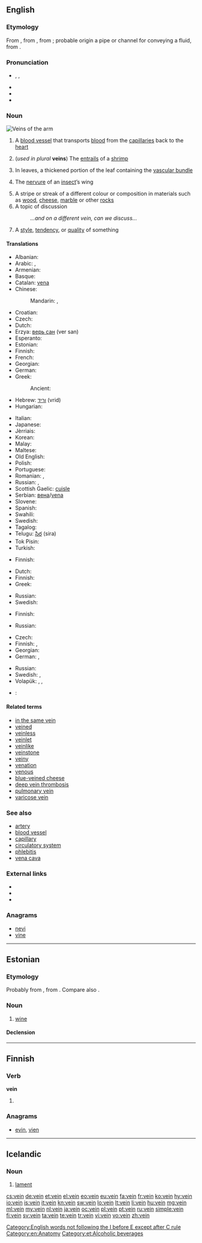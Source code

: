 ==English==
{{wikipedia}}

===Etymology===
From {{etyl|enm}}, from {{etyl|fro}}, from {{etyl|la}} {{term|vena|vēna|lang=la|a blood-vessel, vein, artery, also a watercourse, a vein of metal, a vein or streak of wood or stone, a row of trees, strength, a person's natural bent, ect.}}; probable origin a pipe or channel for conveying a fluid, from {{term|vehere|lang=la||to carry, convey}}.

===Pronunciation===
* {{a|UK|US}} {{enPR|vān}}, {{IPA|/veɪn/}}, {{X-SAMPA|/veIn/}}
* {{audio|en-us-vein.ogg|Audio (US)}}
* {{homophones|vain|vane}}
* {{rhymes|eɪn}}

===Noun===
[[File:Arm veins - 20090522.jpg|thumb|Veins of the [[arm]]]]
{{en-noun}}

# {{anatomy}} A [[blood vessel]] that transports [[blood]] from the [[capillary|capillaries]] back to the [[heart]]
# (''used in plural'' '''veins''') The [[entrails]] of a [[shrimp]]
# {{botany}} In leaves, a thickened portion of the leaf containing the [[vascular bundle]]
# {{zoology}} The [[nervure]] of an [[insect]]’s wing
# A stripe or streak of a different colour or composition in materials such as [[wood]], [[cheese]], [[marble]] or other [[rock]]s
# A topic of discussion
#: ''...and on a different vein, can we discuss...''
# A [[style]], [[tendency]], or [[quality]] of something

====Translations====
{{trans-top|blood vessel}}
* Albanian: {{t-|sq|damar|xs=Albanian}}
* Arabic: {{t|ar|وريد|m|tr=wariid}},  {{t-|ar|عرق|m|tr=3irq}}
* Armenian: {{t+|hy|երակ|tr=erak}}
* Basque: {{t|eu|zain}}
* Catalan: [[vena]] {{f}}
* Chinese:
*: Mandarin: {{t|cmn|靜脈|sc=Hani}},  {{t|cmn|静脉|tr=jìngmài|sc=Hani}}
* Croatian: {{t-|hr|žila|f}}
* Czech: {{t-|cs|žíla|f}}
* Dutch: {{t+|nl|ader|m}}
* Erzya: [[верь сан]] (ver san)
* Esperanto: {{t-|eo|vejno|xs=Esperanto}}
* Estonian: {{t-|et|veen}}
* Finnish: {{t+|fi|laskimo}}
* French: {{t+|fr|veine|f}}
* Georgian: {{t|ka|კართი|tr=kart’i|sc=Geor}}
* German: {{t+|de|Ader|f}}
* Greek: {{t|el|φλέβα|f|tr=fléva}}
*: Ancient: {{t|grc|φλέψ|f|tr=fleps}}
* Hebrew: [[וריד]] (vrid) {{m}}
* Hungarian: {{t+|hu|ér}}
{{trans-mid}}
* Italian: {{t+|it|vena|f}}
* Japanese: {{t+|ja|静脈|tr=じょうみゃく, jōmyaku}}
* Jèrriais: {{tø|roa-jer|veine|f}}
* Korean: {{t+|ko|정맥|sc=Hang}}
* Malay: {{t|ms|urat}}
* Maltese: {{t-|mt|vina|f|xs=Maltese}}
* Old English: {{t-|ang|ædre|f|alt=ǣdre|xs=Old English}}
* Polish: {{t+|pl|żyła|f}}
* Portuguese: {{t+|pt|veia|f}}
* Romanian: {{t-|ro|venă|f}}, {{t-|ro|vână}}
* Russian: {{t+|ru|вена|f|tr=véna}},  {{t+|ru|жила|f|tr=žíla}}
* Scottish Gaelic: [[cuisle]] {{f}}
* Serbian: [[вена]]/[[vena]] {{f}}
* Slovene: {{t-|sl|vena|f}}
* Spanish: {{t+|es|vena|f}}
* Swahili: {{t+|sw|mshipa|xs=Swahili}}
* Swedish: {{t+|sv|ven|c}}
* Tagalog: {{qualifier| literally}} {{t|tl|ugat|n}}
* Telugu: [[సిర]] (sira)
* Tok Pisin: {{t|tpi|mambu bilong blut}}
* Turkish: {{t+|tr|damar}}
{{trans-bottom}}

{{trans-top|entrails of a shrimp}}
* Finnish: {{t+|fi|suoli}}
{{trans-mid}}
{{trans-bottom}}

{{trans-top|thickened portion of a leaf}}
* Dutch: {{t-|nl|nerf}}
* Finnish: {{t-|fi|suoni}}
* Greek: {{t|el|νεύρο|n|tr=névro}}
{{trans-mid}}
* Russian: {{t+|ru|жилка|f|tr=žílka}}
* Swedish: {{t|sv|närv|c}}
{{trans-bottom}}

{{trans-top|nervure of insect’s wing}}
* Finnish: {{t-|fi|siipisuoni}}
{{trans-mid}}
* Russian: {{t+|ru|жилка|f|tr=žílka}}
{{trans-bottom}}

{{trans-top|stripe or streak in stone or other material}}
* Czech: {{t-|cs|žíla|f}}
* Finnish: {{t-|fi|juonne}}, {{t-|fi|suoni}}
* Georgian: {{t|ka|ძარღვი|tr=jarḡvi|sc=Geor}}
* German: {{t|de|Ader|f}}, {{t|de|Goldader|f}}
{{trans-mid}}
* Russian: {{t|ru|прожилка|f|tr=prožílka}}
* Swedish: {{t|sv|åder|c}}, {{t|sv|ådra|c}}
* Volapük: {{t|vo|filun}}, {{qualifier|in stone}} {{t|vo|filunül}}, {{t|vo|goldinafilun}}
{{trans-bottom}}

{{checktrans-top}}
* {{ttbc|ka}}: {{t|ka|ვენა|tr=vena}}
{{checktrans-mid}}
{{checktrans-bottom}}

====Related terms====
* [[in the same vein]]
* [[veined]]
* [[veinless]]
* [[veinlet]]
* [[veinlike]]
* [[veinstone]]
* [[veiny]]
* [[venation]]
* [[venous]]
* [[blue-veined cheese]]
* [[deep vein thrombosis]]
* [[pulmonary vein]]
* [[varicose vein]]

===See also===
* [[artery]]
* [[blood vessel]]
* [[capillary]]
* [[circulatory system]]
* [[phlebitis]]
* [[vena cava]]

===External links===
* {{R:Webster 1913}}
* {{R:Century 1911}}
* {{R:OneLook}}

===Anagrams===
* [[nevi#English|nevi]]
* [[vine#English|vine]]

[[Category:English words not following the I before E except after C rule]]
[[Category:en:Anatomy]]

----

==Estonian==
{{wikipedia|lang=et}}

===Etymology===
Probably from {{etyl|de|et}} {{term|Wein|lang=de}}, from {{etyl|la|et}} {{term|vinum|vīnum|lang=la}}. Compare also {{term|viin|lang=et}}.

===Noun===
{{et-noun|veini|veini}}

# [[wine]]

====Declension====
{{rfinfl|lang=et}}

[[Category:et:Alcoholic beverages]]

----

==Finnish==

===Verb===
'''vein'''

# {{fi-form of|viedä|type=verb|pr=first-person|pl=singular|mood=indicative|tense=past}}

===Anagrams===
* [[evin#Finnish|evin]], [[vien#Finnish|vien]]

----

==Icelandic==

===Noun===
{{is-noun|n}}

# [[lament]]

[[cs:vein]]
[[de:vein]]
[[et:vein]]
[[el:vein]]
[[eo:vein]]
[[eu:vein]]
[[fa:vein]]
[[fr:vein]]
[[ko:vein]]
[[hy:vein]]
[[io:vein]]
[[is:vein]]
[[it:vein]]
[[kn:vein]]
[[sw:vein]]
[[lo:vein]]
[[lt:vein]]
[[li:vein]]
[[hu:vein]]
[[mg:vein]]
[[ml:vein]]
[[my:vein]]
[[nl:vein]]
[[ja:vein]]
[[oc:vein]]
[[pl:vein]]
[[pt:vein]]
[[ru:vein]]
[[simple:vein]]
[[fi:vein]]
[[sv:vein]]
[[ta:vein]]
[[te:vein]]
[[tr:vein]]
[[vi:vein]]
[[vo:vein]]
[[zh:vein]]